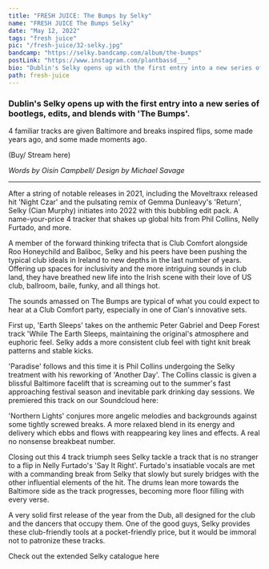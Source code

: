 ---
title: "FRESH JUICE: The Bumps by Selky"
name: "FRESH JUICE The Bumps Selky"
date: "May 12, 2022"
tags: "fresh juice"
pic: "/fresh-juice/32-selky.jpg"
bandcamp: "https://selky.bandcamp.com/album/the-bumps"
postLink: "https://www.instagram.com/plantbassd___"
bio: "Dublin's Selky opens up with the first entry into a new series of bootlegs, edits, and blends with ‘The Bumps'"
path: fresh-juice
---

### Dublin's Selky opens up with the first entry into a new series of bootlegs, edits, and blends with 'The Bumps'.

4 familiar tracks are given Baltimore and breaks inspired flips, some made years ago, and some made moments ago.

(Buy/ Stream here) <HoverLink url="selky.bandcamp.com/album/the-bumps" external inline />

<Picture src="/premieres/12-selky.jpg" alt="paradise album art" size={1200} />

<p className="smallText">
  <i>Words by Oisín Campbell/ Design by Michael Savage</i>
</p>

<hr />

After a string of notable releases in 2021, including the Moveltraxx released hit 'Night Czar' and the pulsating remix of Gemma Dunleavy's 'Return', Selky (Cian Murphy) initiates into 2022 with this bubbling edit pack. A name-your-price 4 tracker that shakes up global hits from Phil Collins, Nelly Furtado, and more.

A member of the forward thinking trifecta that is Club Comfort alongside Roo Honeychild and Baliboc, Selky and his peers have been pushing the typical club ideals in Ireland to new depths in the last number of years. Offering up spaces for inclusivity and the more intriguing sounds in club land, they have breathed new life into the Irish scene with their love of US club, ballroom, baile, funky, and all things hot.

The sounds amassed on The Bumps are typical of what you could expect to hear at a Club Comfort party, especially in one of Cian's innovative sets.

First up, 'Earth Sleeps' takes on the anthemic Peter Gabriel and Deep Forest track 'While The Earth Sleeps, maintaining the original's atmosphere and euphoric feel. Selky adds a more consistent club feel with tight knit break patterns and stable kicks.

'Paradise' follows and this time it is Phil Collins undergoing the Selky treatment with his reworking of 'Another Day'. The Collins classic is given a blissful Baltimore facelift that is screaming out to the summer's fast approaching festival season and inevitable park drinking day sessions. We premiered this track on our Soundcloud here: <HoverLink url="soundcloud.com/plantbassddjs/plant-bassd-premiere-selky-paradise-the-bumps-ep" name="Plant Bassd Premiere: Selky - Paradise" external inline />

<Picture src="/fresh-juice/32-selky.png" alt="selky cover art" size={1200} />

'Northern Lights' conjures more angelic melodies and backgrounds against some tightly screwed breaks. A more relaxed blend in its energy and delivery which ebbs and flows with reappearing key lines and effects. A real no nonsense breakbeat number.

Closing out this 4 track triumph sees Selky tackle a track that is no stranger to a flip in Nelly Furtado's 'Say It Right'. Furtado's insatiable vocals are met with a commanding break from Selky that slowly but surely bridges with the other influential elements of the hit. The drums lean more towards the Baltimore side as the track progresses, becoming more floor filling with every verse.

A very solid first release of the year from the Dub, all designed for the club and the dancers that occupy them. One of the good guys, Selky provides these club-friendly tools at a pocket-friendly price, but it would be immoral not to patronize these tracks.

Check out the extended Selky catalogue here <HoverLink url="selky.bandcamp.com/" external inline />
